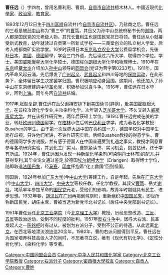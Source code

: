 
{{unreferenced|time=2014-07-01T04:43:27+00:00}}
'''曹任远'''（{{bd|1893年||1991年||catIdx=C}}）字四勿，曾用名曹利用、曹炯，[[自貢市|自貢市]][[自流井|自流井]]檀木林人。中國近現代[[化學家|化學家]]、[[政治家|政治家]]、[[教育家|教育家]]。

1893年12月12日生于[[四川|四川]][[富顺|富顺]]自流井(今[[自贡市|自贡市]][[自流井区|自流井区]])，乃盐商之后。曹任远的三叔是被[[孙中山|孙中山]]称为“曹三爷”的[[曹笃|曹笃]]，其岳父为孙中山总统府秘书长的[[谢持|谢持]]，两人都是国民党的元老级人物。其兄长[[曹利生|曹利生]]也是国民党抗日将领。曹任远从小就接受新式教育，幼年就读过自贡第一所新式学校——三畏堂创立的私立树人学堂，后考入成都商矿实验学堂。16岁时获得日本[[东京私立农业大学|东京私立农业大学]]公费留学机会，先後赴[[日本|日本]]、[[美國|美國]]、[[德國|德國]]留學，学会三门外语，先后读过六所大学、取得四个学位。{{Link-ja|名古屋高等工業学校|名古屋高等工業学校}}学士、美国[[威斯康星大学|威斯康星大学]]化学硕士、德国[[埃尔朗根-纽伦堡大学|埃尔朗根大学]]化学和物理博士。1910年在[[东京|东京]]经[[章太炎|章太炎]]介绍加入[[孙中山|孙中山]]领导的[[同盟会|同盟会]](党证为蓉字第0233号)。1911年，国内革命风起云涌，先后爆发了[[广州起义|广州起义]]、[[武昌起义|武昌起义]]和四川等地的[[保路运动|保路运动]]，在此形势下，全体留日学生决定罢学归国。曹积极响应动身回国。这期间，他还加入了孙中山在东京组建的[[中华革命党|中华革命党]]，积极参加[[讨袁|讨袁]]斗争。1916年，曹任远在日本{{Link-ja|名古屋高等工業学校|名古屋高等工業学校}}毕业，回到[[上海|上海]]。同年冬回[[自流井|自流井]]结婚。

1917年,[[张勋复辟|张勋复辟]],曹任远在岳父[[谢持|谢持]]安排下到美国读书(避祸)，赴[[美国|美国]][[密歇根大学|密歇根大学]]，在该校攻读化学专业,主攻染料化学。次年转入[[芝加哥大学|芝加哥大学]]，不久又转入[[威斯康星大学|威斯康星大学]]，并在该校作研究生，两年后获硕士学位。1919年曹任远完成在美的学业，转赴[[欧洲|欧洲]]到[[德国|德国]]留学。在[[柏林|柏林]]小住后转[[巴伐利亚|巴伐利亚]]求学，成为著名化学教授Busahen的学生。由于[[第一次世界大战|第一次世界大战]]中国在协约国一方，德国学校对中国学生尚存歧视，只许他们听讲，不许作研究实验。后经Busahen教授的得意学生、曹的德国同学多方说服，并有感于德国人在中国普遍受到礼遇之事实，教授才同意曹参与各项研究实验，并到化工厂实习。曹抓紧读书、实习机会，刻苦钻研，终于学有所成。1924年，曹任远因为发现一种新型化学染剂(可染阴丹士林布)的配方,并获得专利,其毕业论文通过鉴定,於德国[[埃尔朗根-纽伦堡大学|埃尔朗根大学]]（Erlangen）取得博士学位，随即取道[[法国|法国]][[巴黎|巴黎]]，经[[马赛|马赛]]、[[印度|印度]]怀抱着“化工救国”回到祖国。

回国后，1924年参加[[广东大学|广东大学]](今[[中山大学|中山大学]])筹建工作。自是年起，先后在[[广东大学|广东大学]](今[[中山大学|中山大学]])、[[四川大学|四川大学]]、[[國立中央大學_(南京)|中央大学]]等校任教。任化学教授。其叔父[[曹笃|曹笃]]、岳丈[[谢持|谢持]]，均系早年参加革命的[[国民党|国民党]]元老，受他们的影响，故青年时期就具有民主、进步思想。1932年春，[[胡汉民|胡汉民]]在[[广州|广州]]再揭倒蒋旗帜，重新组织[[中国国民党|中国国民党]]，即世所称新国民党，胡任主席，曹被当选为新党华北书记长（后任中央党部副书记长）。

1951年曹任远任[[北京工业学院|北京工业学院]]（今[[北京理工大学|北京理工大学]]）教授。历经思想改造、[[三反|三反]]、[[五反|五反]]等政治运动，受到不同程度的批判。1957年[[反右斗争|反右斗争]]中，因与大右派、民革发起人之一[[陈铭枢|陈铭枢]]时有过从，被划为右派分子，受到不公正的待遇。从此远离[[北京|北京]]，在西北等地漂流浪迹达20余年。1980年，曹的右派问题得到平反。曹任远在为国家培养科技高级人才的同时，不忘著书立说，著有《现代有机化学》、《定性分析化学》、《染料化学》等专著。

{{DEFAULTSORT:Cao}}
[[Category:中国同盟会会员|Category:中国同盟会会员]]
[[Category:中华人民共和国化学家|Category:中华人民共和国化学家]]
[[Category:北京工业学院教授|Category:北京工业学院教授]]
[[Category:右派分子|Category:右派分子]]
[[Category:密西根大學校友|Category:密西根大學校友]]
[[Category:自贡人|Category:自贡人]]
[[Category:曹姓|Category:曹姓]]